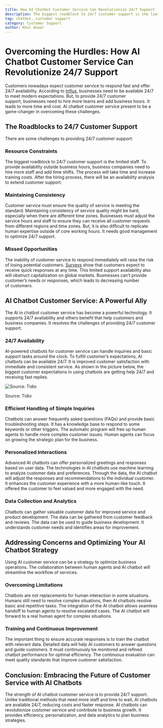 ```yaml
---
title: How AI Chatbot Customer Service Can Revolutionize 24/7 Support
description: The biggest roadblock to 24/7 customer support is the limited staff. To provide availability outside business hours, business companies need to hire more staff and add time shiftsin customer support
tag: chatbot, customer support
category: Customer Support
author: Khul Anwar
---
```



# Overcoming the Hurdles: How AI Chatbot Customer Service Can Revolutionize 24/7 Support



Customers nowadays expect customer service to respond fast and offer 24/7 availability. 
According to [Influx](https://influx.com/blog/24-7-follow-the-sun-support-stats), businesses need to be available 24/7 to meet modern expectations. But, to provide 24/7 customer support, businesses need to hire more teams and add business hours. It leads to more time and cost. AI chatbot customer service present to be a game-changer in overcoming these challenges.



## **The Roadblocks to 24/7 Customer Support**

There are some challenges to providing 24/7 customer support:

### **Resource Constraints**

The biggest roadblock to 24/7 customer support is the limited staff. To provide availability outside business hours, business companies need to hire more staff and add time shifts. The process will take time and increase training costs. After the hiring process, there will be an availability analysis to extend customer support.

### **Maintaining Consistency**

Customer service must ensure the quality of service is meeting the standard. Maintaining consistency of service quality might be hard, especially when there are different time zones. Businesses must adjust the service hours and staff to ensure they can receive all customer requests from different regions and time zones. But, it is also difficult to replicate human expertise outside of core working hours. It needs good management to optimize 24/7 support.

### **Missed Opportunities**

The inability of customer service to respond immediately will raise the risk of losing potential customers. [Surveys](https://www.tidio.com/blog/chatbot-statistics/) show that customers expect to receive quick responses at any time. This limited support availability also will obstruct capitalization on global markets. Businesses can’t provide customer’s needs or responses, which leads to decreasing number of customers.


## **AI Chatbot Customer Service: A Powerful Ally**

The AI in chatbot customer service has become a powerful technology. It supports 24/7 availability and others benefit that help customers and business companies. It resolves the challenges of providing 24/7 customer support.

### **24/7 Availability**

AI-powered chatbots for customer service can handle inquiries and basic support tasks around the clock. To fulfill customer’s expectations, AI chatbots can be available 24/7. It is improved customer satisfaction with immediate and consistent service. As shown in the picture below, the biggest customer expectations in using chatbots are getting help 24/7 and receiving fast replies.

![Source: Tidio](./img/chatbot-for-24hours-availability.png)

Source: Tidio

### **Efficient Handling of Simple Inquiries**

Chatbots can answer frequently asked questions (FAQs) and provide basic troubleshooting steps. It has a knowledge base to respond to some keywords or other triggers. The automatic program will free up human agents to handle more complex customer issues. Human agents can focus on growing the strategic plan for the business.

### **Personalized Interactions**

Advanced AI chatbots can offer personalized greetings and responses based on user data. The technologies in AI chatbots use machine learning to analyze customer data and preferences. Through the data, the AI chatbot will adjust the responses and recommendations to the individual customer. It enhances the customer experience with a more human-like touch. It offered the customer to feel valued and more engaged with the need.

### **Data Collection and Analytics**

Chatbots can gather valuable customer data for improved service and product development. The data can be gathered from customer feedback and reviews. The data can be used to guide business development. It understands customer needs and identifies areas for improvement.

## **Addressing Concerns and Optimizing Your AI Chatbot Strategy**

Using AI customer service can be a strategy to optimize business operations. The collaboration between human agents and AI chatbot will streamline the workflow of services.

### **Overcoming Limitations**

Chatbots are not replacements for human interaction in some situations. Humans still need to resolve complex situations, then AI chatbots resolve basic and repetitive tasks. The integration of the AI chatbot allows seamless handoff to human agents to resolve escalated cases. The AI chatbot will forward to a real human agent for complex situations.

### **Training and Continuous Improvement**

The important thing to ensure accurate responses is to train the chatbot with relevant data. Detailed data will help AI customers to answer questions and guide customers. It must continuously be monitored and refined chatbot performance for optimal efficiency. The continuous evaluation can meet quality standards that improve customer satisfaction.


## **Conclusion: Embracing the Future of Customer Service with AI Chatbots**

The strength of AI chatbot customer service is to provide 24/7 support. Unlike traditional methods that need more staff and time to wait, AI chatbots are available 24/7, reducing costs and faster response. AI chatbots can revolutionize customer service and contribute to business growth. It provides efficiency, personalization, and data analytics to plan business strategies.